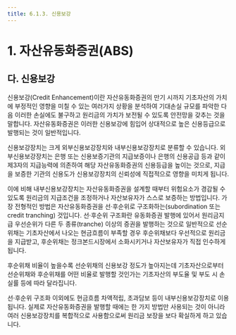 ```yaml
---
title: 6.1.3. 신용보강
---
```

# 1. 자산유동화증권(ABS)

## 다. 신용보강

신용보강(Credit Enhancement)이란 자산유동화증권의 만기 시까지 기초자산의 가치에 부정적인 영향을 미칠 수 있는 여러가지 상황을 분석하여 기대손실 규모를 파악한 다음 이러한 손실에도 불구하고 원리금의 가치가 보전될 수 있도록 안전망을 갖추는 것을 말합니다. 자산유동화증권은 이러한 신용보강에 힘입어 상대적으로 높은 신용등급으로 발행되는 것이 일반적입니다.

신용보강장치는 크게 외부신용보강장치와 내부신용보강장치로 분류할 수 있습니다. 외부신용보강장치는 은행 또는 신용보증기관의 지급보증이나 은행의 신용공급 등과 같이 제3자의 지급능력에 의존하여 해당 자산유동화증권의 신용등급을 높이는 것으로, 지급을 보증한 기관의 신용도가 신용보강장치의 신뢰성에 직접적으로 영향을 미치게 됩니다.

이에 비해 내부신용보강장치는 자산유동화증권을 설계할 때부터 위험요소가 경감될 수 있도록 원리금의 지급조건을 조정하거나 자산보유자가 스스로 보증하는 방법입니다. 가장 전형적인 방법은 자산유동화증권을 선·후순위로 구조화하는(subordination 또는 credit tranching) 것입니다. 선·후순위 구조화란 유동화증권 발행에 있어서 원리금지급 우선순위가 다른 두 종류(tranche) 이상의 증권을 발행하는 것으로 일반적으로 선순위채는 기초자산에서 나오는 현금흐름이 부족할 경우 후순위채보다 우선적으로 원리금을 지급받고, 후순위채는 정크본드시장에서 소화시키거나 자산보유자가 직접 인수하게 됩니다.

후순위채 비율이 높을수록 선순위채의 신용보강 정도가 높아지는데 기초자산으로부터 선순위채와 후순위채를 어떤 비율로 발행할 것인가는 기초자산의 부도율 및 부도 시 손실률 등에 따라 달라집니다. 

선·후순위 구조화 이외에도 현금흐름 차액적립, 초과담보 등이 내부신용보강장치로 이용됩니다. 실제로 자산유동화증권을 발행할 때에는 한 가지 방법만 사용되는 것이 아니라 여러 신용보강장치를 복합적으로 사용함으로써 원리금 보장을 보다 확실하게 하고 있습니다.

